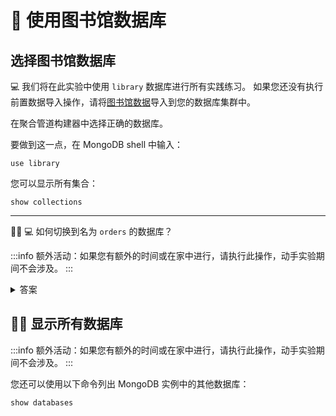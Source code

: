 
# 👐 使用图书馆数据库

## 选择图书馆数据库

💻 我们将在此实验中使用 `library` 数据库进行所有实践练习。
如果您还没有执行前置数据导入操作，请将[图书馆数据](https://mdb.link/import-library-data)导入到您的数据库集群中。

<Tabs groupId="aggregations">
  <TabItem value="atlas" label="Atlas UI">

在聚合管道构建器中选择正确的数据库。

<Screenshot src="/img/30-simple-queries/select-db.png" url="http://cloud.mongodb.com/yourcluster" alt="AtlasUI 显示可用的数据库" />

  </TabItem>
  <TabItem value="mongodb-shell" label="MongoDB Shell">

要做到这一点，在 MongoDB shell 中输入：

```
use library
```

您可以显示所有集合：

```
show collections
```

---

🦸‍♂️ 💻 如何切换到名为 `orders` 的数据库？

:::info
额外活动：如果您有额外的时间或在家中进行，请执行此操作，动手实验期间不会涉及。
:::

<details>
<summary>答案</summary>
<div>

```
use orders
```

即使这个数据库尚不存在，MongoDB 也可以切换到它。如果我们创建一个集合、用户等，那么这个数据库将被创建。

记住通过以下方式返回到 library 数据库：

```
use library
```
</div>
</details>

## 🦸‍♂️ 显示所有数据库

:::info
额外活动：如果您有额外的时间或在家中进行，请执行此操作，动手实验期间不会涉及。
:::

您还可以使用以下命令列出 MongoDB 实例中的其他数据库：

```
show databases
```

  </TabItem>

</Tabs>